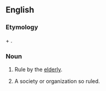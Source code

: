 ==English==

===Etymology===
{{uder|en|grc|γέρων||old man}} + {{m|en|-archy}}.

===Noun===
{{en-noun|~}}

# {{lb|en|rare|uncountable}} Rule by the [[elderly]].
# {{lb|en|rare|countable}} A society or organization so ruled.